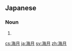 ==Japanese==
{{ja-kanjitab|yomi=irr|sort=くらげ}}

===Noun===
{{ja-noun|くらげ|クラゲ}}

# {{alternative spelling of|水母|lang=ja}}
[[cs:海月]]
[[ja:海月]]
[[sv:海月]]
[[zh:海月]]